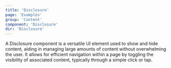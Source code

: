 ```yaml
---
title: 'Disclosure'
page: 'Examples'
group: 'Content'
component: 'Disclosure'
dir: 'Disclosure'
---
```


A Disclosure component is a versatile UI element used to show and hide content, aiding in managing large amounts of content without overwhelming the user. It allows for efficient navigation within a page by toggling the visibility of associated content, typically through a simple click or tap.
